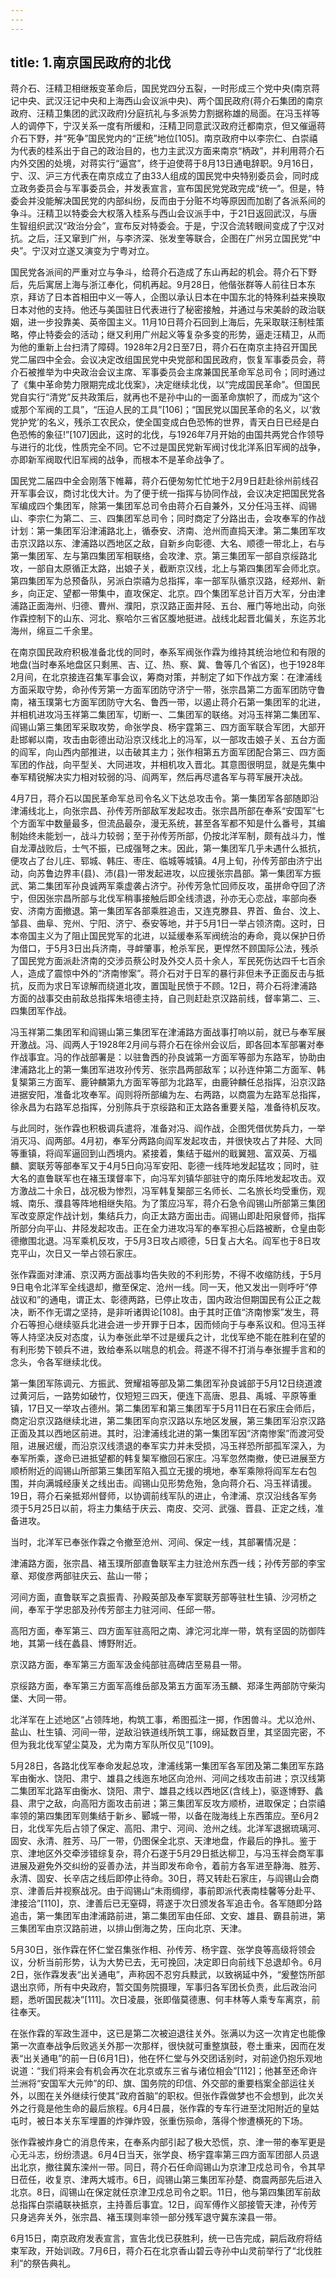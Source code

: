 ```yaml
---
---
---
```

title: 1.南京国民政府的北伐
---




蒋介石、汪精卫相继叛变革命后，国民党四分五裂，一时形成三个党中央(南京蒋记中央、武汉汪记中央和上海西山会议派中央)、两个国民政府(蒋介石集团的南京政府、汪精卫集团的武汉政府)分庭抗礼与多派势力割据称雄的局面。在冯玉祥等人的调停下，宁汉关系一度有所缓和，汪精卫同意武汉政府迁都南京，但又催逼蒋介石下野，并“死争”国民党内的“正统”地位[105]。南京政府中以李宗仁、白崇禧为代表的桂系出于自己的政治目的，也力主武汉方面来南京“柄政”，并利用蒋介石内外交困的处境，对蒋实行“逼宫”，终于迫使蒋于8月13日通电辞职。9月16日，宁、汉、沪三方代表在南京成立了由33人组成的国民党中央特别委员会，同时成立政务委员会与军事委员会，并发表宣言，宣布国民党党政完成“统一”。但是，特委会并没能解决国民党的内部纠纷，反而由于分赃不均等原因而加剧了各派系间的争斗。汪精卫以特委会大权落入桂系与西山会议派手中，于21日返回武汉，与唐生智组织武汉“政治分会”，宣布反对特委会。于是，宁汉合流转眼间变成了宁汉对抗。之后，汪又窜到广州，与李济深、张发奎等联合，企图在广州另立国民党“中央”。宁汉对立遂又演变为宁粤对立。

国民党各派间的严重对立与争斗，给蒋介石造成了东山再起的机会。蒋介石下野后，先后寓居上海与浙江奉化，伺机再起。9月28日，他偕张群等人前往日本东京，拜访了日本首相田中义一等人，企图以承认日本在中国东北的特殊利益来换取日本对他的支持。他还与美国驻日代表进行了秘密接触，并通过与宋美龄的政治联姻，进一步投靠美、英帝国主义。11月10日蒋介石回到上海后，先采取联汪制桂策略，停止特委会的活动；继又利用广州起义等复杂多变的形势，逼走汪精卫，从而为他的重新上台扫清了障碍。1928年2月2日至7日，蒋介石在南京主持召开国民党二届四中全会。会议决定改组国民党中央党部和国民政府，恢复军事委员会，蒋介石被推举为中央政治会议主席、军事委员会主席兼国民革命军总司令；同时通过了《集中革命势力限期完成北伐案》，决定继续北伐，以“完成国民革命”。但国民党自实行“清党”反共政策后，就再也不是孙中山的一面革命旗帜了，而成为“这个或那个军阀的工具”，“压迫人民的工具”[106]；“国民党以国民革命的名义，以‘救党护党’的名义，残杀工农民众，使全国变成白色恐怖的世界，青天白日已经是白色恐怖的象征!”[107]因此，这时的北伐，与1926年7月开始的由国共两党合作领导与进行的北伐，性质完全不同。它不过是国民党新军阀讨伐北洋系旧军阀的战争，亦即新军阀取代旧军阀的战争，而根本不是革命战争了。

国民党二届四中全会刚落下帷幕，蒋介石便匆匆忙忙地于2月9日赶赴徐州前线召开军事会议，商讨北伐大计。为了便于统一指挥与协同作战，会议决定把国民党各军编成四个集团军，除第一集团军总司令由蒋介石自兼外，又分任冯玉祥、阎锡山、李宗仁为第二、三、四集团军总司令；同时商定了分路出击，会攻奉军的作战计划：第一集团军沿津浦路北上，循泰安、济南、沧州而直捣天津。第二集团军攻击京汉路以东、津浦路以西地区之敌，自新乡向彰德、大名、顺德一带北上，右与第一集团军、左与第四集团军相联络，会攻津、京。第三集团军一部自京绥路北攻，一部自太原循正太路，出娘子关，截断京汉线，北上与第四集团军会师北京。第四集团军为总预备队，另派白崇禧为总指挥，率一部军队循京汉路，经郑州、新乡，向正定、望都一带集中，直攻保定、北京。四个集团军总计百万大军，分由津浦路正面海州、归德、曹州、濮阳，京汉路正面井陉、五台、雁门等地出动，向张作霖控制下的山东、河北、察哈尔三省区腹地挺进。战线北起晋北偏关，东迄苏北海州，绵亘二千余里。

在南京国民政府积极准备北伐的同时，奉系军阀张作霖为维持其统治地位和有限的地盘(当时奉系地盘区只剩黑、吉、辽、热、察、冀、鲁等几个省区)，也于1928年2月间，在北京接连召集军事会议，筹商对策，并制定了如下作战方案：在津浦线方面采取守势，命孙传芳第一方面军团防守济宁一带，张宗昌第二方面军团防守鲁南，褚玉璞第七方面军团防守大名、鲁西一带，以遏止蒋介石第一集团军的北进，并相机进攻冯玉祥第二集团军，切断一、二集团军的联络。对冯玉祥第二集团军、阎锡山第三集团军采取攻势，命张学良、杨宇霆第三、四方面军联合军团，大部开赴邯郸以南，攻击由彰德出动沿京汉线北上的冯军，以一部攻击娘子关、五台方面的阎军，向山西内部推进，以击破其主力；张作相第五方面军团配合第三、四方面军团的作战，向平型关、大同进攻，并相机攻入晋北。其意图很明显，就是先集中奉军精锐解决实力相对较弱的冯、阎两军，然后再尽遣各军与蒋军展开决战。

4月7日，蒋介石以国民革命军总司令名义下达总攻击令。第一集团军各部随即沿津浦线北上，向张宗昌、孙传芳所部敌军发起攻击。张宗昌所部在奉系“安国军”七个方面军中数量最多，但流品最杂，漫无系统，甚至各军都不知是什么番号，其编制始终未能划一，战斗力较弱；至于孙传芳所部，仍按北洋军制，颇有战斗力，惟自龙潭战败后，士气不振，已成强弩之末。因此，第一集团军几乎未遇什么抵抗，便攻占了台儿庄、郓城、韩庄、枣庄、临城等城镇。4月上旬，孙传芳部由济宁出动，向苏鲁边界丰(县)、沛(县)一带发起进攻，以应援张宗昌部。第一集团军方振武、第二集团军孙良诚两军乘虚袭占济宁。孙传芳急忙回师反攻，虽拼命夺回了济宁，但因张宗昌所部与北伐军稍事接触后即全线溃退，孙亦无心恋战，率部向泰安、济南方面撤退。第一集团军各部乘胜追击，又连克滕县、界首、鱼台、汶上、邹县、曲阜、兖州、宁阳、济宁、泰安等地，并于5月1日一举占领济南。这时，日本帝国主义为了阻止国民党军的北进，以延缓奉系军阀统治的寿命，竟以保护日侨为借口，于5月3日出兵济南，寻衅肇事，枪杀军民，更悍然不顾国际公法，残杀了国民党方面派赴济南的交涉员蔡公时及外交人员十余人，军民死伤达四千七百余人，造成了震惊中外的“济南惨案”。蒋介石对于日军的暴行非但未予正面反击与抵抗，反而为求日军谅解而绕道北攻，置国耻民愤于不顾。12日，蒋介石将津浦路方面的战事交由前敌总指挥朱培德主持，自己则赶赴京汉路前线，督率第二、三、四集团军作战。

冯玉祥第二集团军和阎锡山第三集团军在津浦路方面战事打响以前，就已与奉军展开激战。冯、阎两人于1928年2月间与蒋介石在徐州会议后，即各回本军部署对奉作战事宜。冯的作战部署是：以驻鲁西的孙良诚第一方面军等部为东路军，协助由津浦路北上的第一集团军进攻孙传芳、张宗昌两部敌军；以孙连仲第二方面军、韩复榘第三方面军、鹿钟麟第九方面军等部为北路军，由鹿钟麟任总指挥，沿京汉路进据安阳，准备北攻奉军。阎则将所部编为左、右两路，以商震为左路军总指挥，徐永昌为右路军总指挥，分别陈兵于京绥路和正太路各重要关隘，准备待机反攻。

与此同时，张作霖也积极调兵遣将，准备对冯、阎作战，企图凭借优势兵力，一举消灭冯、阎两部。4月初，奉军分两路向阎军发起攻击，并很快攻占了井陉、大同等重镇，将阎军逼回到山西境内。紧接着，集结于磁州的戢翼翘、富双英、万福麟、窦联芳等部奉军又于4月5日向冯军安阳、彰德一线阵地发起猛攻；同时，驻大名的直鲁联军也在褚玉璞督率下，向冯军刘镇华部驻守的南乐阵地发起攻击。双方激战二十余日，战况极为惨烈，冯军韩复榘部三名师长、二名旅长均受重伤，观城、南乐、濮县等阵地相继失陷。为了策应冯军，蒋介石急令阎锡山所部第三集团军改变原定作战计划，集结兵力，向正太路方面出击。阎锡山即赴阳泉督师，指挥所部分向平山、井陉发起攻击。正在全力进攻冯军的奉军担心后路被断，仓皇由彰德撤围北退。冯军乘机反攻，于5月3日攻占顺德，5日复占大名。阎军也于8日攻克平山，次日又一举占领石家庄。

张作霖面对津浦、京汉两方面战事均告失败的不利形势，不得不收缩防线，于5月9日电令北洋军全线退却，撤至保定、沧州一线。同一天，他又发出一则呼吁“停战议和”的通电，谓正太、彰德两路，已停止攻击，国内政治但期国民有公正之裁决，断不作无谓之坚持，是非听诸舆论[108]。由于其时正值“济南惨案”发生，蒋介石等担心继续驱兵北进会进一步开罪于日本，因而倾向于与奉系议和。但冯玉祥等人持坚决反对态度，认为奉张此举不过是缓兵之计，北伐军绝不能在胜利在望的有利形势下顿兵不进，致给奉系以喘息的机会。蒋遂不得不打消与奉张握手言和的念头，令各军继续北伐。

第一集团军陈调元、方振武、贺耀祖等部及第二集团军孙良诚部于5月12日绕道渡过黄河后，一路势如破竹，仅短短三四天，便连下高唐、恩县、禹城、平原等重镇，17日又一举攻占德州。第二集团军和第三集团军于5月11日在石家庄会师后，商定沿京汉路继续北进，第二集团军向京汉路以东地区发展，第三集团军沿京汉路正面及其以西地区前进。其时，沿津浦线北进的第一集团军因“济南惨案”而渡河受阻，进展迟缓，而沿京汉线溃退的奉军实力并未受损，冯玉祥恐所部孤军深入，为奉军所乘，遂命已进抵望都的韩复榘军撤回石家庄。冯军忽然南撤，使已进展至方顺桥附近的阎锡山所部第三集团军陷入孤立无援的境地，奉军乘隙将阎军左右包围，并向满城经康关之线出击。阎锡山见形势危殆，急向蒋介石、冯玉祥请援。19日，蒋介石亲抵郑州督师，以协调前线军队的进止，令津浦、京汉沿线各军务须于5月25日以前，将主力集结于庆云、南皮、交河、武强、晋县、正定之线，准备进攻。

当时，北洋军已奉张作霖之令撤至沧州、河间、保定一线，其部署情况是：

津浦路方面，张宗昌、褚玉璞所部直鲁联军主力驻沧州东西一线；孙传芳部的李宝章、郑俊彦两部驻庆云、盐山一带；

河间方面，直鲁联军之袁振青、孙殿英部及奉军窦联芳部等驻杜生镇、沙河桥之间，奉军于学忠部及孙传芳部主力驻河间、任邱一带。

高阳方面，奉军第三、四方面军驻高阳之南、滹沱河北岸一带，筑有坚固的防御阵地，其第一线在蠡县、博野附近。

京汉路方面，奉军第三方面军汲金纯部驻高碑店至易县一带。

京绥路方面，奉军第三方面军高维岳部及第五方面军汤玉麟、郑泽生两部防守柴沟堡、大同一带。

北洋军在上述地区“占领阵地，构筑工事，希图孤注一掷，作困兽斗。尤以沧州、盐山、杜生镇、河间一带，逆敌沿铁道线所筑工事，绵延数百里，其坚固完密，不但为我北伐军望尘莫及，尤为南方军队所仅见”[109]。

5月28日，各路北伐军奉命发起总攻，津浦线第一集团军各军团及第二集团军东路军由衡水、饶阳、肃宁、雄县之线迤东地区向沧州、河间之线攻击前进；京汉线第二集团军北路军由衡水、饶阳、肃宁、雄县之线以西地区(含线上)，驱逐博野、蠡县、肃宁之敌，向高阳方面攻击前进；第三集团军反攻方顺桥，进取保定；白崇禧率领的第四集团军则集结于新乡、郾城一带，以备在陇海线上东西策应。至6月2日，北伐军先后占领了保定、高阳、肃宁、河间、沧州之线。北洋军退据琉璃河、固安、永清、胜芳、马厂一带，仍图保全北京、天津地盘，作最后的挣扎。鉴于京、津地区外交牵涉错综复杂，蒋介石遂于5月29日抵达柳卫，与冯玉祥会商军事进展及避免外交纠纷的妥善办法，并当即发布命令，着前方各军进至静海、胜芳、永清、固安、长辛店之线后即停止待命。30日，蒋又转赴石家庄，与阎锡山会商京、津善后并视察战况。由于阎锡山“未雨绸缪，事前即派代表南桂馨等分赴平、津接洽”[110]，京、津善后已无窒碍，蒋遂于次日颁发各军追击令。各军随即分路追击，第一集团军由津浦路前进，第二集团军由任邱、文安、雄县、霸县前进，第三集团军由京汉路前进，以排山倒海之势，压向北京、天津。

5月30日，张作霖在怀仁堂召集张作相、孙传芳、杨宇霆、张学良等高级将领会议，分析当前形势，认为大势已去，无可挽回，决定即日向前线下总退却令。6月2日，张作霖发表“出关通电”，声称因不忍穷兵黩武，以致祸延中外，“爰整饬所部退出京师，所有中央政府，暂交国务院摄理，军事归各军团长负责，此后政治问题，悉听国民裁决”[111]。次日凌晨，张即偕莫德惠、何丰林等人乘专车离京，前往奉天。

在张作霖的军政生涯中，这已是第二次被迫退往关外。张满以为这一次肯定也能像第一次直奉战争后败逃关外那一次那样，很快就可重整旗鼓，卷土重来，因而在发表“出关通电”的前一日(6月1日)，他在怀仁堂与外交团话别时，对前途仍抱乐观地说道：“我们将来会有机会再次在北京或东三省与诸位相会”[112]；他甚至还命许兰洲将“安国军大元帅”的印、旗、国务院的印信、外交部的重要档案全部运往关外，以图在关外继续行使其“政府首脑”的职权。但张作霖做梦也不会想到，此次关外之行竟是他生命的最后旅程。6月4日晨，张作霖的专车行进至沈阳附近的皇姑屯时，被日本关东军埋置的炸弹炸毁，张重伤殒命，落得个惨遭横死的下场。

张作霖被炸身亡的消息传来，在奉系内部引起了极大恐慌，京、津一带的奉军更是心无斗志，纷纷溃退。6月4日当天，张学良、杨宇霆率第三四方面军团部人员退出北京，撤往冀东滦州一带。同日，蒋介石任命阎锡山为京津卫戍总司令，令其早日莅任，收复京、津两大城市。6日，阎锡山第三集团军孙楚、商震两部先后进入北京。8日，阎锡山在保定就任京津卫戍总司令之职。11日，他与第四集团军前敌总指挥白崇禧联袂抵京，主持善后事宜。12日，阎军傅作义部接管天津，孙传芳只身逃奔关外，张宗昌、褚玉璞则率领一部分残军退守冀东滦县一带。

6月15日，南京政府发表宣言，宣告北伐已获胜利，统一已告完成，嗣后政府将结束军政，开始训政。7月6日，蒋介石在北京香山碧云寺孙中山灵前举行了“北伐胜利”的祭告典礼。